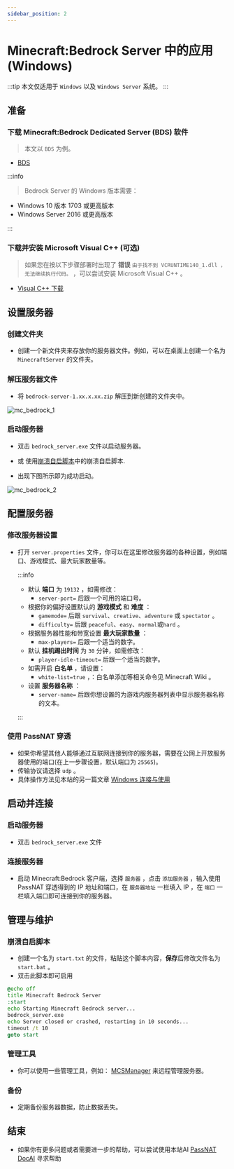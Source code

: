 ```yaml
---
sidebar_position: 2
---
```



# Minecraft:Bedrock Server 中的应用 (Windows)

:::tip
本文仅适用于 `Windows` 以及 `Windows Server` 系统。
:::

## 准备

### 下载 Minecraft:Bedrock Dedicated Server (BDS) 软件

> 本文以 `BDS` 为例。

- [BDS](https://www.minecraft.net/zh-hans/download/server/)

:::info

> Bedrock Server 的 Windows 版本需要：

- Windows 10 版本 1703 或更高版本
- Windows Server 2016 或更高版本

:::

### 下载并安装 Microsoft Visual C++ (可选)

> 如果您在按以下步骤部署时出现了 **错误** `由于找不到 VCRUNTIME140_1.dll ，无法继续执行代码。` ，可以尝试安装 Microsoft Visual C++ 。

- [Visual C++ 下载](https://learn.microsoft.com/zh-cn/cpp/windows/latest-supported-vc-redist)

## 设置服务器

### 创建文件夹

- 创建一个新文件夹来存放你的服务器文件。例如，可以在桌面上创建一个名为 `MinecraftServer` 的文件夹。

### 解压服务器文件

- 将 `bedrock-server-1.xx.x.xx.zip` 解压到新创建的文件夹中。

<img src={mc_bedrock_1} alt="mc_bedrock_1" />

### 启动服务器

- 双击 `bedrock_server.exe` 文件以启动服务器。
- 或 使用[崩溃自启脚本](#崩溃自启脚本)中的崩溃自启脚本.

- 出现下图所示即为成功启动。

<img src={mc_bedrock_2} alt="mc_bedrock_2" />

## 配置服务器

### 修改服务器设置

- 打开 `server.properties` 文件，你可以在这里修改服务器的各种设置，例如端口、游戏模式、最大玩家数量等。

  :::info

  - 默认 **端口** 为 `19132` ，如需修改：
    - `server-port=` 后跟一个可用的端口号。
  - 根据你的偏好设置默认的 **游戏模式** 和 **难度** ：
    - `gamemode=` 后跟 `survival`、`creative`、`adventure` 或 `spectator` 。
    - `difficulty=` 后跟 `peaceful`、`easy`、`normal`或`hard` 。
  - 根据服务器性能和带宽设置 **最大玩家数量** ：
    - `max-players=` 后跟一个适当的数字。
  - 默认 **挂机踢出时间** 为 ``30`` 分钟，如需修改：
    - `player-idle-timeout=` 后跟一个适当的数字。
  - 如需开启 **白名单** ，请设置：
    - `white-list=true` ，：白名单添加等相关命令见 Minecraft Wiki 。
  - 设置 **服务器名称** ：
    - `server-name=` 后跟你想设置的为游戏内服务器列表中显示服务器名称的文本。

  :::

### 使用 PassNAT 穿透

- 如果你希望其他人能够通过互联网连接到你的服务器，需要在公网上开放服务器使用的端口(在上一步骤设置，默认端口为 `25565`)。
- 传输协议请选择 `udp` 。
- 具体操作方法见本站的另一篇文章 [Windows 连接与使用](../connection/windows)

## 启动并连接

### 启动服务器

- 双击 `bedrock_server.exe` 文件

### 连接服务器

- 启动 Minecraft:Bedrock 客户端，选择 ``服务器`` ，点击 ``添加服务器`` ，输入使用 PassNAT 穿透得到的 IP 地址和端口，在 `服务器地址` 一栏填入 IP ，在 `端口` 一栏填入端口即可连接到你的服务器。

## 管理与维护

### 崩溃自启脚本

- 创建一个名为 `start.txt` 的文件，粘贴这个脚本内容，**保存**后修改文件名为 ``start.bat`` 。
- 双击此脚本即可启用

```cmd
@echo off
title Minecraft Bedrock Server
:start
echo Starting Minecraft Bedrock server...
bedrock_server.exe
echo Server closed or crashed, restarting in 10 seconds...
timeout /t 10
goto start
```

### 管理工具

- 你可以使用一些管理工具，例如： [MCSManager](https://github.com/MCSManager/MCSManager) 来远程管理服务器。

### 备份

- 定期备份服务器数据，防止数据丢失。

## 结束

- 如果你有更多问题或者需要进一步的帮助，可以尝试使用本站AI [PassNAT DocAI](/aipage) 寻求帮助
